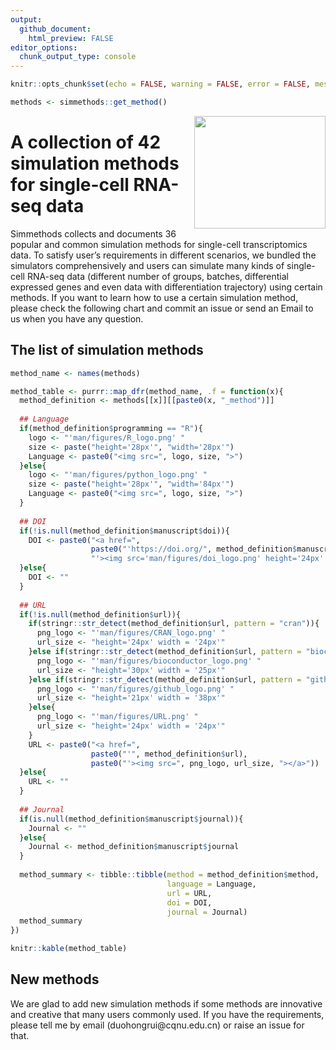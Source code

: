 ```yaml
---
output:
  github_document:
    html_preview: FALSE
editor_options: 
  chunk_output_type: console
---
```


```r
knitr::opts_chunk$set(echo = FALSE, warning = FALSE, error = FALSE, message = FALSE)
```


```r
methods <- simmethods::get_method()
```

<img src="man/figures/simmethods_logo.png" align="right" width = "210px" height="180px"/>

# A collection of 42 simulation methods for single-cell RNA-seq data

Simmethods collects and documents 36 popular and common simulation methods for single-cell transcriptomics data. To satisfy user's requirements in different scenarios, we bundled the simulators comprehensively and users can simulate many kinds of single-cell RNA-seq data (different number of groups, batches, differential expressed genes and even data with differentiation trajectory) using certain methods. If you want to learn how to use a certain simulation method, please check the following chart and commit an issue or send an Email to us when you have any question.

## The list of simulation methods

```r
method_name <- names(methods)

method_table <- purrr::map_dfr(method_name, .f = function(x){
  method_definition <- methods[[x]][[paste0(x, "_method")]]
  
  ## Language
  if(method_definition$programming == "R"){
    logo <- "'man/figures/R_logo.png' "
    size <- paste("height='28px'", "width='28px'")
    Language <- paste0("<img src=", logo, size, ">")
  }else{
    logo <- "'man/figures/python_logo.png' "
    size <- paste("height='28px'", "width='84px'")
    Language <- paste0("<img src=", logo, size, ">")
  }
  
  ## DOI
  if(!is.null(method_definition$manuscript$doi)){
    DOI <- paste0("<a href=",
                  paste0("'https://doi.org/", method_definition$manuscript$doi),
                  "'><img src='man/figures/doi_logo.png' height='24px' width = '24px'></a>")
  }else{
    DOI <- ""
  }
  
  ## URL
  if(!is.null(method_definition$url)){
    if(stringr::str_detect(method_definition$url, pattern = "cran")){
      png_logo <- "'man/figures/CRAN_logo.png' "
      url_size <- "height='24px' width = '24px'"
    }else if(stringr::str_detect(method_definition$url, pattern = "bioconductor")){
      png_logo <- "'man/figures/bioconductor_logo.png' "
      url_size <- "height='30px' width = '25px'"
    }else if(stringr::str_detect(method_definition$url, pattern = "github")){
      png_logo <- "'man/figures/github_logo.png' "
      url_size <- "height='21px' width = '38px'"
    }else{
      png_logo <- "'man/figures/URL.png' "
      url_size <- "height='24px' width = '24px'"
    }
    URL <- paste0("<a href=",
                  paste0("'", method_definition$url),
                  paste0("'><img src=", png_logo, url_size, "></a>"))
  }else{
    URL <- ""
  }
  
  ## Journal
  if(is.null(method_definition$manuscript$journal)){
    Journal <- ""
  }else{
    Journal <- method_definition$manuscript$journal
  }
  
  method_summary <- tibble::tibble(method = method_definition$method,
                                   language = Language,
                                   url = URL,
                                   doi = DOI,
                                   journal = Journal)
  method_summary
})

knitr::kable(method_table)
```

## New methods

We are glad to add new simulation methods if some methods are innovative and creative that many users commonly used. If you have the requirements, please tell me by email (duohongrui@cqnu.edu.cn) or raise an issue for that.
